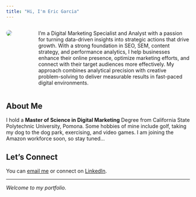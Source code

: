 ---
title: "Hi, I'm Eric Garcia"
---

::::: columns
::: {.column width="30%"}
![](images/work%20pic-1.png){style="border-radius: 50%;"}
:::

::: {.column width="70%" style="padding-left: 3rem;"}
I'm a Digital Marketing Specialist and Analyst with a passion for turning data-driven insights into strategic actions that drive growth. With a strong foundation in SEO, SEM, content strategy, and performance analytics, I help businesses enhance their online presence, optimize marketing efforts, and connect with their target audiences more effectively. My approach combines analytical precision with creative problem-solving to deliver measurable results in fast-paced digital environments.
:::
:::::

## About Me

I hold a **Master of Science in Digital Marketing** Degree from California State Polytechnic University, Pomona. Some hobbies of mine include golf, taking my dog to the dog park, exercising, and video games. I am joining the Amazon workforce soon, so stay tuned...

## Let's Connect

You can [email me](mailto:bigeman2u@gmail.com) or connect on [LinkedIn](https://www.linkedin.com/in/eric-a-garcia-220727191/).

------------------------------------------------------------------------

*Welcome to my portfolio.*
